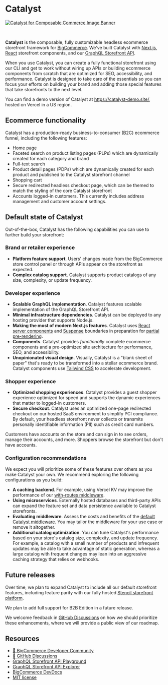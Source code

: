 # Catalyst 

[![Catalyst for Composable Commerce Image Banner](https://storage.googleapis.com/bigcommerce-developers/images/catalyst_readme_banner.png)](https://catalyst.dev)

<br />

**Catalyst** is the composable, fully customizable headless ecommerce storefront framework for [BigCommerce](https://www.bigcommerce.com/). We've built Catalyst with [Next.js](https://nextjs.org/), [React](https://react.dev/) storefront components, and our [GraphQL Storefront API](/docs/storefront/graphql).

When you use Catalyst, you can create a fully functional storefront using our CLI and get to work without wiring up APIs or building ecommerce components from scratch that are optimized for SEO, accessibility, and performance. Catalyst is designed to take care of the essentials so you can focus your efforts on building your brand and adding those special features that take storefronts to the next level.

You can find a demo version of Catalyst at https://catalyst-demo.site/, hosted on Vercel in a US region.

## Ecommerce functionality

Catalyst has a production-ready business-to-consumer (B2C) ecommerce funnel, including the following features:

* Home page
* Faceted search on product listing pages (PLPs) which are dynamically created for each category and brand
* Full-text search 
* Product detail pages (PDPs) which are dynamically created for each product and published to the Catalyst storefront channel
* Shopping cart
* Secure redirected headless checkout page, which can be themed to match the styling of the core Catalyst storefront
* Accounts logged-in customers. This currently includes address management and customer account settings.


## Default state of Catalyst

Out-of-the-box, Catalyst has the following capabilities you can use to further build your storefront:

### Brand or retailer experience

* **Platform feature support**. Users' changes made from the BigCommerce store control panel or through APIs appear on the storefront as expected.
* **Complex catalog support**. Catalyst supports product catalogs of any size, complexity, or update frequency.

### Developer experience

* **Scalable GraphQL implementation**. Catalyst features scalable implementation of the GraphQL Storefront API.
* **Minimal infrastructure dependencies**. Catalyst can be deployed to any hosting provider that supports Node.js.
* **Making the most of modern Next.js features**. Catalyst uses [React server components](https://nextjs.org/docs/app/building-your-application/rendering/server-components) and [Suspense](https://react.dev/reference/react/Suspense) boundaries in preparation for [partial pre-rendering](https://nextjs.org/learn/dashboard-app/partial-prerendering).
* **Components**. Catalyst provides _functionally_ complete ecommerce components and a pre-optimized site architecture for performance, SEO, and accessibility.
* **Unopinionated visual design**. Visually, Catalyst is a "blank sheet of paper" that's ready to be transformed into a stellar ecommerce brand. Catalyst components use [Tailwind CSS](https://tailwindcss.com/) to accelerate development.

### Shopper experience

* **Optimized shopping experiences**. Catalyst provides a guest shopper experience optimized for speed and supports the dynamic experiences that matter to logged-in customers.
* **Secure checkout**. Catalyst uses an optimized one-page redirected checkout on our hosted SaaS environment to simplify PCI compliance. By default, your headless storefront never collects or transmits personally identifiable information (PII) such as credit card numbers.

<Callout type="info">
  Customers have accounts on the store and can sign in to see orders, manage their accounts, and more.
  Shoppers browse the storefront but don't have accounts.
</Callout>

### Configuration recommendations

We expect you will prioritize some of these features over others as you make Catalyst your own. We recommend exploring the following configurations as you build:

* **A caching backend**. For example, using Vercel KV may improve the performance of our [with-routes middleware](/docs/storefront/catalyst/development/middleware.md).
* **Using microservices**. Externally hosted databases and third-party APIs can expand the feature set and data persistence available to Catalyst storefronts.
* **Evaluating middleware**. Assess the costs and benefits of the [default Catalyst middleware](/docs/storefront/catalyst/development/middleware.md). You may tailor the middleware for your use case or remove it altogether.
* **Additional catalog optimization**. You can tune Catalyst's performance based on your store's catalog size, complexity, and update frequency. For example, a catalog with a small number of products and infrequent updates may be able to take advantage of static generation, whereas a large catalog with frequent changes may lean into an aggressive caching strategy that relies on webhooks.

## Future releases

Over time, we plan to expand Catalyst to include all our default storefront features, including feature parity with our fully hosted [Stencil storefront platform](https://developer.bigcommerce.com/docs/storefront/stencil).

We plan to add full support for B2B Edition in a future release.

We welcome feedback in [GitHub Discussions](https://github.com/bigcommerce/catalyst/discussions) on how we should prioritize these enhancements, where we will provide a public view of our roadmap.

## Resources

* [🤗 BigCommerce Developer Community](/community)
* [💬 GitHub Discussions](https://github.com/bigcommerce/catalyst/discussions)
* [GraphQL Storefront API Playground](/graphql-storefront/playground)
* [GraphQL Storefront API Explorer](/graphql-storefront/explorer)
* [BigCommerce DevDocs](/docs/build)
* [MIT license](https://github.com/bigcommerce/catalyst/blob/main/LICENSE)